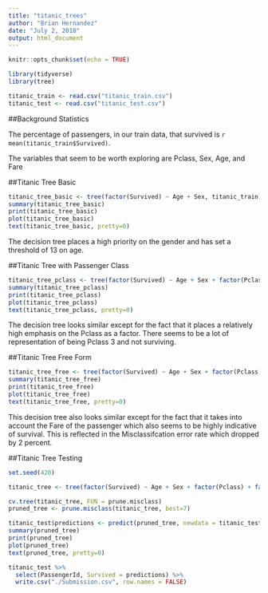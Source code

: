 ```yaml
---
title: "titanic_trees"
author: "Brian Hernandez"
date: "July 2, 2018"
output: html_document
---
```


```r

knitr::opts_chunk$set(echo = TRUE)

library(tidyverse)
library(tree)

titanic_train <- read.csv("titanic_train.csv")
titanic_test <- read.csv("titanic_test.csv")

```

##Background Statistics

The percentage of passengers, in our train data, that survived is `r mean(titanic_train$Survived)`.

The variables that seem to be worth exploring are Pclass, Sex, Age, and Fare

##Titanic Tree Basic

```r

titanic_tree_basic <- tree(factor(Survived) ~ Age + Sex, titanic_train)
summary(titanic_tree_basic)
print(titanic_tree_basic)
plot(titanic_tree_basic)
text(titanic_tree_basic, pretty=0)

```

The decision tree places a high priority on the gender and has set a threshold of 13 on age.

##Titanic Tree with Passenger Class


```r

titanic_tree_pclass <- tree(factor(Survived) ~ Age + Sex + factor(Pclass), titanic_train)
summary(titanic_tree_pclass)
print(titanic_tree_pclass)
plot(titanic_tree_pclass)
text(titanic_tree_pclass, pretty=0)

```

The decision tree looks similar except for the fact that it places a relatively high emphasis on the Pclass as a factor. There seems to be a lot of representation of being Pclass 3 and not surviving.

##Titanic Tree Free Form

```r

titanic_tree_free <- tree(factor(Survived) ~ Age + Sex + factor(Pclass) + Fare, titanic_train)
summary(titanic_tree_free)
print(titanic_tree_free)
plot(titanic_tree_free)
text(titanic_tree_free, pretty=0)

```

This decision tree also looks similar except for the fact that it takes into account the Fare of the passenger which also seems to be highly indicative of survival. This is reflected in the Misclassifcation error rate which dropped by 2 percent.

##Titanic Tree Testing

```r

set.seed(420)

titanic_tree <- tree(factor(Survived) ~ Age + Sex + factor(Pclass) + factor(SibSp) + Fare, titanic_train)

cv.tree(titanic_tree, FUN = prune.misclass)
pruned_tree <- prune.misclass(titanic_tree, best=7)

titanic_test$predictions <- predict(pruned_tree, newdata = titanic_test, type = "class")
summary(pruned_tree)
print(pruned_tree)
plot(pruned_tree)
text(pruned_tree, pretty=0)

titanic_test %>%
  select(PassengerId, Survived = predictions) %>%
  write.csv("./Submission.csv", row.names = FALSE)

```